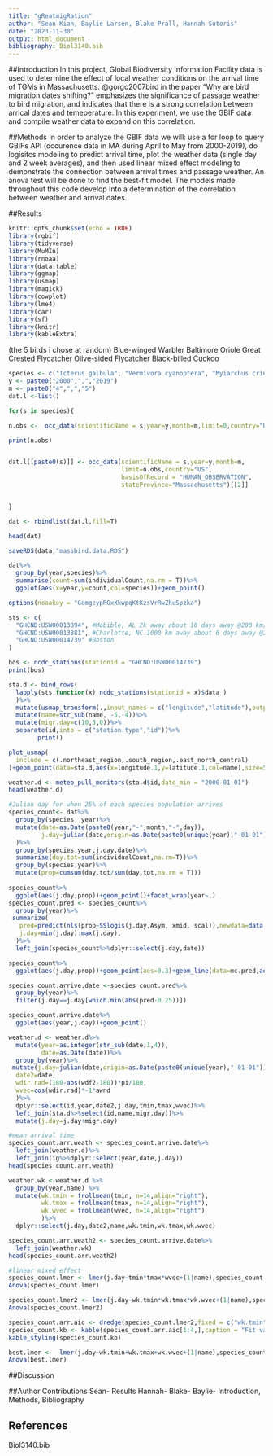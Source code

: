 ```yaml
---
title: "gReatmigRation"
author: "Sean Kiah, Baylie Larsen, Blake Prall, Hannah Sutoris"
date: "2023-11-30"
output: html_document
bibliography: Biol3140.bib
---
```


##Introduction
In this project, Global Biodiversity Information Facility data is used to determine the effect of local weather conditions on the arrival time of TGMs in Massachusetts. @gorgo2007bird in the paper "Why are bird migration dates shifting?" emphasizes the significance of passage weather to bird migration, and indicates that there is a strong correlation between arrical dates and temeperature. In this experiment, we use the GBIF data and compile weather data to expand on this correlation.

##Methods
In order to analyze the GBIF data we will: use a for loop to query GBIFs API (occurence data in MA during April to May from 2000-2019), do logisitcs modeling to predict arrival time, plot the weather data (single day and 2 week averages), and then used linear mixed effect modeling to demonstrate the connection between arrival times and passage weather. An anova test will be done to find the best-fit model. The models made throughout this code develop into a determination of the correlation between weather and arrival dates.

##Results

```r
knitr::opts_chunk$set(echo = TRUE)
library(rgbif)
library(tidyverse)
library(MuMIn)
library(rnoaa)
library(data.table)
library(ggmap)
library(usmap)
library(magick)
library(cowplot)
library(lme4)
library(car)
library(sf)
library(knitr)
library(kableExtra)
```

(the 5 birds i chose at random)
Blue-winged Warbler
Baltimore Oriole
Great Crested Flycatcher
Olive-sided Flycatcher
Black-billed Cuckoo

```r
species <- c("Icterus galbula", "Vermivora cyanoptera", "Myiarchus crinitus", "Contopus cooperi", "Coccyzus erythropthalmus")
y <- paste0("2000",",","2019")
m <- paste0("4",",","5")
dat.l <-list()

for(s in species){

n.obs <-  occ_data(scientificName = s,year=y,month=m,limit=0,country="US",basisOfRecord = "HUMAN_OBSERVATION",stateProvince="Massachusetts")$meta$count 

print(n.obs)


dat.l[[paste0(s)]] <- occ_data(scientificName = s,year=y,month=m,
                               limit=n.obs,country="US",
                               basisOfRecord = "HUMAN_OBSERVATION",
                               stateProvince="Massachusetts")[[2]]


}

dat <- rbindlist(dat.l,fill=T)

head(dat)
```



```r
saveRDS(data,"massbird.data.RDS")

dat%>%
  group_by(year,species)%>%
  summarise(count=sum(individualCount,na.rm = T))%>%
  ggplot(aes(x=year,y=count,col=species))+geom_point()

options(noaakey = "GemgcypRGxXkwpqKtKzsVrRwZhuSpzka")

sts <- c(
  "GHCND:USW00013894", #Mobible, AL 2k away about 10 days away @200 km/day
  "GHCND:USW00013881", #Charlotte, NC 1000 km away about 6 days away @200 km/day
  "GHCND:USW00014739" #Boston
)

bos <- ncdc_stations(stationid = "GHCND:USW00014739")
print(bos)

sta.d <- bind_rows(
  lapply(sts,function(x) ncdc_stations(stationid = x)$data ) 
  )%>%
  mutate(usmap_transform(.,input_names = c("longitude","latitude"),output_names = c("longitude.1", "latitude.1")))%>% 
  mutate(name=str_sub(name, -5,-4))%>%
  mutate(migr.day=c(10,5,0))%>% 
  separate(id,into = c("station.type","id"))%>%
        print()

plot_usmap(
  include = c(.northeast_region,.south_region,.east_north_central)
)+geom_point(data=sta.d,aes(x=longitude.1,y=latitude.1,col=name),size=5)+geom_label(data=sta.d,aes(x=longitude.1,y=latitude.1,col=name,label=name),size=5,nudge_x = 1e6*0.25)+theme(legend.position = "none")

weather.d <- meteo_pull_monitors(sta.d$id,date_min = "2000-01-01")
head(weather.d)

```

```r
#Julian day for when 25% of each species population arrives
species_count<- dat%>%
  group_by(species, year)%>%
  mutate(date=as.Date(paste0(year,"-",month,"-",day)),
         j.day=julian(date,origin=as.Date(paste0(unique(year),"-01-01")))
  )%>%
  group_by(species,year,j.day,date)%>%
  summarise(day.tot=sum(individualCount,na.rm=T))%>%
  group_by(species,year)%>%
  mutate(prop=cumsum(day.tot/sum(day.tot,na.rm = T)))
         
species_count%>%
  ggplot(aes(j.day,prop))+geom_point()+facet_wrap(year~.)
species_count.pred <- species_count%>%
  group_by(year)%>%
 summarize(
   pred=predict(nls(prop~SSlogis(j.day,Asym, xmid, scal)),newdata=data.frame(j.day=min(j.day):max(j.day))),
   j.day=min(j.day):max(j.day),
  )%>%
  left_join(species_count%>%dplyr::select(j.day,date))

species_count%>%
  ggplot(aes(j.day,prop))+geom_point(aes=0.3)+geom_line(data=mc.pred,aes(x=j.day,y=pred),col="blue",size=2)+facet_wrap(year~.)

species_count.arrive.date <-species_count.pred%>%
  group_by(year)%>%
  filter(j.day==j.day[which.min(abs(pred-0.25))])

species_count.arrive.date%>%
  ggplot(aes(year,j.day))+geom_point()

```




```r
weather.d <- weather.d%>%
  mutate(year=as.integer(str_sub(date,1,4)), 
         date=as.Date(date))%>%
  group_by(year)%>% 
 mutate(j.day=julian(date,origin=as.Date(paste0(unique(year),"-01-01"))), 
  date2=date,
  wdir.rad=(180-abs(wdf2-180))*pi/180, 
  wvec=cos(wdir.rad)*-1*awnd 
  )%>% 
  dplyr::select(id,year,date2,j.day,tmin,tmax,wvec)%>% 
  left_join(sta.d%>%select(id,name,migr.day))%>% 
  mutate(j.day=j.day+migr.day)

```
```r
#mean arrival time
species_count.arr.weath <- species_count.arrive.date%>%
  left_join(weather.d)%>%
  left_join(ig%>%dplyr::select(year,date,j.day))
head(species_count.arr.weath)

weather.wk <-weather.d %>% 
  group_by(year,name) %>% 
  mutate(wk.tmin = frollmean(tmin, n=14,align="right"),
         wk.tmax = frollmean(tmax, n=14,align="right"),
         wk.wvec = frollmean(wvec, n=14,align="right")
         )%>%
  dplyr::select(j.day,date2,name,wk.tmin,wk.tmax,wk.wvec)

species_count.arr.weath2 <- species_count.arrive.date%>%
  left_join(weather.wk)
head(species_count.arr.weath2)
```




```r
#linear mixed effect
species_count.lmer <- lmer(j.day~tmin*tmax*wvec+(1|name),species_count.arr.weath,na.action = "na.fail")
Anova(species_count.lmer)

species_count.lmer2 <- lmer(j.day~wk.tmin*wk.tmax*wk.wvec+(1|name),species_count.arr.weath2,na.action = "na.fail")
Anova(species_count.lmer2)

species_count.arr.aic <- dredge(species_count.lmer2,fixed = c("wk.tmin","wk.tmax","wk.wvec"),)
species_count.kb <- kable(species_count.arr.aic[1:4,],caption = "Fit values for nested models of the most complicated lme model")
kable_styling(species_count.kb)

best.lmer <-  lmer(j.day~wk.tmin+wk.tmax+wk.wvec+(1|name),species_count.arr.weath2,na.action = "na.fail")
Anova(best.lmer)
```

##Discussion


##Author Contributions
Sean- Results
Hannah-
Blake-
Baylie- Introduction, Methods, Bibliography

## References
Biol3140.bib
